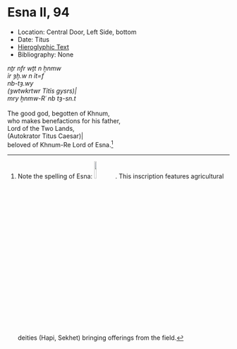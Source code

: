 # Esna II, 94 {-}



- Location: Central Door, Left Side, bottom
- Date: Titus
- [Hieroglyphic Text](https://www.ifao.egnet.net/uploads/publications/enligne/Temples-Esna002.pdf#page=260){target="_blank"}
- Bibliography: None

<style>
  .col2 {
    columns: 2 300px;         /* number of columns and width in pixels*/
    -webkit-columns: 2 300px; /* chrome, safari */
    -moz-columns: 2 300px;    /* firefox */
    -webkit-column-break-inside: avoid;
    -page-break-inside: avoid;
    -break-inside: avoid;
  }

</style>


<div class="col2">

| *nṯr nfr wṯt n ẖnmw  *
| *ỉr ȝḫ.w n ỉt=f  *
| *nb-tȝ.wy  *
| *(ȝwtwkrtwr Tỉtỉs gysrs)|  *
| *mry ẖnmw-Rʿ nb tȝ-sn.t  *
|
| The good god, begotten of Khnum,
| who makes benefactions for his father,
| Lord of the Two Lands,
| (Autokrator Titus Caesar)|
| beloved of Khnum-Re Lord of Esna.[^fn-94-1]

</div>

[^fn-94-1]: Note the spelling of Esna: ![](images/94_1.png){width=10%}. This inscription features agricultural deities (Hapi, Sekhet) bringing offerings from the field.

